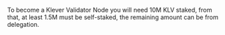 To become a Klever Validator Node you will need 10M KLV staked, from that, at least 1.5M must be self-staked, the remaining amount can be from delegation.

